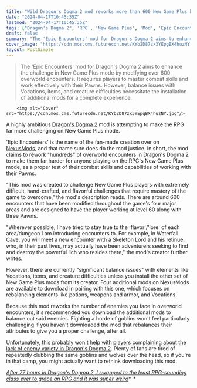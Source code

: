 ```yaml
---
title: "Wild Dragon's Dogma 2 mod reworks more than 600 New Game Plus battles, putting your 'mastery' of the RPG to the test"
date: "2024-04-17T10:45:35Z"
lastmod: "2024-04-17T10:45:35Z"
tags: ["Dragon's Dogma 2", 'RPG', 'New Game Plus', 'Mod', 'Epic Encounters', 'NexusMods', 'Pawns', 'Vocations', 'Potions', 'Weapons', 'Armor']
draft: false
summary: "The 'Epic Encounters' mod for Dragon's Dogma 2 aims to enhance the challenge in New Game Plus mode by modifying over 600 overworld encounters. It requires players to master combat skills and work effectively with their Pawns. However, balance issues with Vocations, items, and creature difficulties necessitate the installation of additional mods for a complete experience."
cover_image: "https://cdn.mos.cms.futurecdn.net/KYb2D87zx3YEpgBX4huzNY.jpg" 
layout: PostSimple
---
```

> The 'Epic Encounters' mod for Dragon's Dogma 2 aims to enhance the challenge in New Game Plus mode by modifying over 600 overworld encounters. It requires players to master combat skills and work effectively with their Pawns. However, balance issues with Vocations, items, and creature difficulties necessitate the installation of additional mods for a complete experience.


        <img alt="Cover" src="https://cdn.mos.cms.futurecdn.net/KYb2D87zx3YEpgBX4huzNY.jpg"/>
        
A highly ambitious [Dragon's Dogma 2](https://www.gamesradar.com/dragons-dogma-2-tips/) mod is attempting to make the RPG far more challenging on New Game Plus mode.

'Epic Encounters' is the name of the fan-made creation over on [NexusMods](https://www.nexusmods.com/dragonsdogma2/mods/507?tab=description), and that name sure does do the mod justice. In short, the mod claims to rework "hundreds" of overworld encounters in Dragon's Dogma 2 to make them far harder for anyone playing on the RPG's New Game Plus mode, as a proper test of their combat skills and capabilities of working with their Pawns.

"This mod was created to challenge New Game Plus players with extremely difficult, hand-crafted, and flavorful challenges that require mastery of the game to overcome," the mod's description reads. There are around 600 encounters that have been modified throughout the game's four major areas and are designed to have the player working at level 60 along with three Pawns.

"Wherever possible, I have tried to stay true to the 'flavor'/'lore' of each area/dungeon I am introducing encounters to. For example, in Waterfall Cave, you will meet a new encounter with a Skeleton Lord and his retinue, who, in their past lives, may actually have been adventurers seeking to find and destroy the powerful lich who resides there," the mod's creator further writes.

However, there are currently "significant balance issues" with elements like Vocations, items, and creature difficulties unless you install the other set of New Game Plus mods from its creator. Four additional mods on NexusMods are available to download in pairing with this one, which focuses on rebalancing elements like potions, weapons and armor, and Vocations.

Because this mod reworks the number of enemies you face in overworld encounters, it's recommended you download the additional mods to balance out said enemies. Fighting a horde of goblins won't feel particularly challenging if you haven't downloaded the mod that rebalances their attributes to give you a proper challenge, after all.

Unfortunately, this probably won't help with [players complaining about the lack of enemy variety in Dragon's Dogma 2](https://www.gamesradar.com/dragons-dogma-2-players-pray-for-more-enemy-variety-in-the-rpg-after-fighting-a-million-of-the-same-wolves-saurians-and-god-forsaken-goblins/). Plenty of fans are tired of repeatedly clubbing the same goblins and wolves over the head, so if you're in that camp, you might actually want to rethink downloading this mod.

[<em>After 77 hours in Dragon's Dogma 2, I swapped to the least RPG-sounding class ever to grace an RPG and it was super weird</em>](https://www.gamesradar.com/after-77-hours-in-dragons-dogma-2-i-swapped-to-the-least-rpg-sounding-class-ever-to-grace-an-rpg-and-it-was-super-weird/)*. *
        